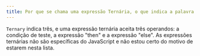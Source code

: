 ```yaml
---
title: Por que se chama uma expressão Ternária, o que indica a palavra "Ternary"?
---
```


`Ternary` indica três, e uma expressão ternária aceita três operandos: a condição de teste, a expressão "then" e a expressão "else". As expressões ternárias não são específicas do JavaScript e não estou certo do motivo de estarem nesta lista.
